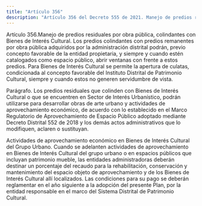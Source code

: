 ```yaml
---
title: "Artículo 356"
description: "Artículo 356 del Decreto 555 de 2021. Manejo de predios residuales por obra pública, colindantes con Bienes de Interés Cultural."
---
```


Artículo 356.Manejo de predios residuales por obra pública, colindantes con Bienes de Interés Cultural. Los predios colindantes con predios remanentes por obra pública adquiridos por la administración distrital podrán, previo concepto favorable de la entidad propietaria, y siempre y cuando estén catalogados como espacio público, abrir ventanas con frente a estos predios. Para Bienes de Interés Cultural se permite la apertura de culatas, condicionada al concepto favorable del Instituto Distrital de Patrimonio Cultural, siempre y cuando estos no generen servidumbre de vista.
 
Parágrafo. Los predios residuales que colinden con Bienes de Interés Cultural o que se encuentren en Sector de Interés Urbanístico, podrán utilizarse para desarrollar obras de arte urbano y actividades de aprovechamiento económico, de acuerdo con lo establecido en el Marco Regulatorio de Aprovechamiento de Espacio Público adoptado mediante Decreto Distrital 552 de 2018 y los demás actos administrativos que lo modifiquen, aclaren o sustituyan.
 
Actividades de aprovechamiento económico en Bienes de Interés Cultural del Grupo Urbano. Cuando se adelanten actividades de aprovechamiento en Bienes de Interés Cultural del grupo urbano o en espacios públicos que incluyan patrimonio mueble, las entidades administradoras deberán destinar un porcentaje del recaudo para la rehabilitación, conservación y mantenimiento del espacio objeto de aprovechamiento y de los Bienes de Interés Cultural allí localizados. Las condiciones para su pago se deberán reglamentar en el año siguiente a la adopción del presente Plan, por la entidad responsable en el marco del Sistema Distrital de Patrimonio Cultural.